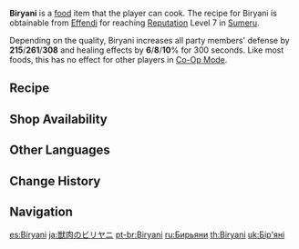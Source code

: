 {{Food Infobox
|id              = 108416
|description     = An aromatic rice dish.
|desc_suspicious = The rice grains are soaked in oil and have thus become translucent. Its greasy smell is rather unpleasant. A layer of oil remains on the plate even after you finish the dish... Best to stay away from greasy food for the next few days...
|desc_basic      = Stir-fry the meat such that it is crispy on the outside and tender on the inside. Then stew it with condiments and long-grain rice. Sprinkle a few Padisarah petals before serving. Every grain is saturated with the aroma of fatty meat and condiments. The dish has an exquisite taste only found in Sumeru.
|desc_delicious  = The golden crown made of long-grain rice and meat is adorned with Padisarah petals, a picture that reminds you of a desert dotted with oases. The enticing scent of spices dances across each grain of rice. Every mouthful soothes your whole body. It won't take long for a customer to empty the plate. They can' help but lick their mouth, savoring the lingering scent.
|type            = DEF-Boosting Dish
|effectType      = DEF Up
|effect          = Increases all party members' DEF by (var1) and healing effects by (var2)% for 300s.
|eff_att1        = DEF
|eff_att2        = Healing Improvement
|eff_suspicious1 = 215
|eff_basic1      = 261
|eff_delicious1  = 308
|eff_suspicious2 = 6
|eff_basic2      = 8
|eff_delicious2  = 10
|quality         = 4
|region          = Sumeru
|variant         = 
|recipe          = Reach [[Reputation]] Level 7 in [[Sumeru]]
|source1         = {{Sold By}}
}}
'''Biryani''' is a [[food]] item that the player can cook. The recipe for Biryani is obtainable from [[Effendi]] for reaching [[Reputation]] Level 7 in [[Sumeru]].

Depending on the quality, Biryani increases all party members' defense by '''215'''/'''261'''/'''308''' and healing effects by '''6'''/'''8'''/'''10'''% for 300 seconds. Like most foods, this has no effect for other players in [[Co-Op Mode]].

==Recipe==
{{Recipe
|type = Cooking
|Rice = 4
|Raw Meat = 3
|Spice = 2
|Padisarah = 1
|sort = Rice;Raw Meat;Spice;Padisarah
}}

==Shop Availability==
{{Shop Availability}}

==Other Languages==
{{Other Languages
|en      = Biryani
|zhs     = 兽米香香
|zhs_rm  = Shòu Mǐ Xiāngxiāng
|zht     = 獸米香香
|zht_rm  = Shòu Mǐ Xiāngxiāng
|zh_tl   = Fragrant Beast Grain
|ja      = 獣肉のビリヤニ
|ja_rm   = Kemononiku no Biriyani
|ja_tl   = Animal Meat Biryani
|ko      = 짐승고기 필라프
|ko_rm   = Jimseunggogi Pillapeu
|ko_tl   = Animal Meat Pilaf
|es      = Biryani
|fr      = Biryani
|ru      = Бирьяни
|th      = Biryani
|vi      = Biryani
|de      = Biryani
|id      = Biryani
|pt      = Biryani
|tr      = Biryani
|it      = Biryani
}}

==Change History==
{{Change History|3.0}}

==Navigation==
{{Food Navbox}}

[[es:Biryani]]
[[ja:獣肉のビリヤニ]]
[[pt-br:Biryani]]
[[ru:Бирьяни]]
[[th:Biryani]]
[[uk:Бір'яні]]